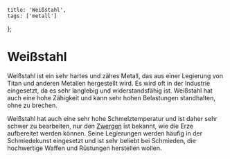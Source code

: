 
    title: 'Weißstahl',
    tags: ['metall']
};

# Weißstahl

Weißstahl ist ein sehr hartes und zähes Metall, das aus einer Legierung von Titan und anderen Metallen hergestellt wird.
Es wird oft in der Industrie eingesetzt, da es sehr langlebig und widerstandsfähig ist.
Weißstahl hat auch eine hohe Zähigkeit und kann sehr hohen Belastungen standhalten, ohne zu brechen.

Weißstahl hat auch eine sehr hohe Schmelztemperatur und ist daher sehr schwer zu bearbeiten, nur den [Zwergen](/wiki/voelker/zwerge) ist bekannt, wie die Erze aufbereitet werden können.
Seine Legierungen werden häufig in der Schmiedekunst eingesetzt und ist sehr beliebt bei Schmieden, die hochwertige Waffen und Rüstungen herstellen wollen.
